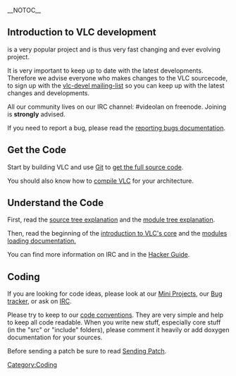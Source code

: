 __NOTOC__
== Introduction to VLC development ==

{{VLC}} is a very popular project and is thus very fast changing and ever evolving project. 

It is very important to keep up to date with the latest developments.<br />
Therefore we advise everyone who makes changes to the VLC sourcecode, to sign up with the [http://www.videolan.org/support/lists.html vlc-devel mailing-list] so you can keep up with the latest changes and developments.

All our community lives on our IRC channel: #videolan on freenode. Joining is '''strongly''' advised.

If you need to report a bug, please read the [[report bugs|reporting bugs documentation]].

== Get the Code ==
Start by building VLC and use [[Git]] to [[GetTheSource#How_to_get_VLC_media_player.27s_latest_source_tree|get the full source code]].

You should also know how to [[compile VLC]] for your architecture.

== Understand the Code ==

First, read the [[VLC_source_tree|source tree explanation]] and the [[Modules_source_tree|module tree explanation]].

Then, read the beginning of the [[Hacker_Guide/Core|introduction to VLC's core]] and the [[Documentation:VLC_Modules_Loading|modules loading documentation.]]

You can find more information on IRC and in the [[Hacker Guide]].

== Coding ==
If you are looking for code ideas, please look at our [[Mini Projects]], our [https://trac.videolan.org/vlc/ Bug tracker], or ask on [[IRC]].

Please try to keep to our [[Code_Conventions|code conventions]]. They are very simple and help to keep all code readable. When you write new stuff, especially core stuff (in the "src" or "include" folders), please comment it heavily or add doxygen documentation for your sources.

Before sending a patch be sure to read [[Sending Patch]].

[[Category:Coding]]